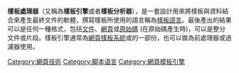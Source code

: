 {{多個問題|
{{Notability Unreferenced |time=2017-04-15T12:45:54+00:00}}
{{expand|time=2017-04-02T02:48:54+00:00}}
{{unreferenced|time=2017-04-02T02:48:54+00:00}}
}}
'''樣板處理器'''（又稱為'''樣板引擎'''或者'''樣板分析器'''），是一套設計用來將樣板與資料結合來產生最終文件的軟體，撰寫樣板所使用的語言稱為[[樣板語言|樣板語言]]。最後產出的結果可以是任何一種格式，包括[[文件|文件]]、[[網頁|網頁]]或[[原始碼|原始碼]] (在原始碼產生時)，可以是整分文件或片段。樣板引擎通常為[[網頁樣板系統|網頁樣板系統]]或{{le|應用程式框架|Application framework}}的一部份，也可以做為前處理器或過濾器使用。

[[Category:網頁技術|Category:網頁技術]]
[[Category:脚本语言|Category:脚本语言]]
[[Category:網頁模板引擎|Category:網頁模板引擎]]